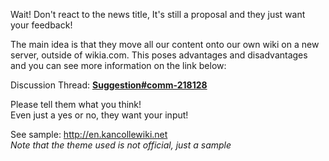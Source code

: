 Wait! Don't react to the news title, It's still a proposal and they just want your feedback!

The main idea is that they move all our content onto our own wiki on a new server, outside of wikia.com. This poses advantages and disadvantages and you can see more information on the link below:

Discussion Thread: '''[[Suggestion#comm-218128]]'''

Please tell them what you think!<br />
Even just a yes or no, they want your input!

See sample: [http://en.kancollewiki.net/wiki/Kancolle_Wiki http://en.kancollewiki.net]<br />
''Note that the theme used is not official, just a sample''<ac_metadata title="Moving the whole Wiki to a New Server!" related_topics="General Discussion|Recent Updates|Suggestion"> </ac_metadata>